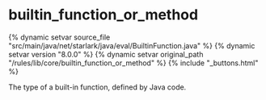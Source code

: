 <html devsite>
<head>
  <meta name="project_path" value="/_project.yaml">
  <meta name="book_path" value="/versions/8.0.0/_book.yaml">
</head>
<body>

<h1 class="page-title" id="modules.builtin_function_or_method">builtin_function_or_method</h1>

{% dynamic setvar source_file "src/main/java/net/starlark/java/eval/BuiltinFunction.java" %}
{% dynamic setvar version "8.0.0" %}
{% dynamic setvar original_path "/rules/lib/core/builtin_function_or_method" %}
{% include "_buttons.html" %}
<!-- {% raw %} -->

The type of a built-in function, defined by Java code.



</body>
</html>

<!-- {% endraw %} -->
